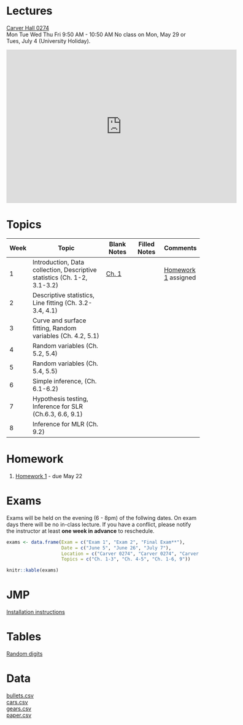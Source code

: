 <br/>

# Lectures

[Carver Hall 0274](http://www.fpm.iastate.edu/roomscheduling/room.asp?room_id=51)  
Mon Tue Wed Thu Fri 9:50 AM - 10:50 AM
No class on Mon, May 29 or Tues, July 4 (University Holiday).   

<iframe src="https://calendar.google.com/calendar/embed?src=iastate.edu_car6h4lm1hgecaiejjuehb3r1c%40group.calendar.google.com&amp;mode=WEEK&amp;height=600&amp;wkst=1&amp;bgcolor=%23FFFFFF&amp;ctz=America%2FChicago" style="border-width:0" width="600" height="400" frameborder="0" scrolling="no"></iframe>

# Topics

Week | Topic | Blank Notes | Filled Notes | Comments
--- | ---------------------- | -------- | -------- | -------- 
1  | Introduction, Data collection, Descriptive statistics (Ch. 1-2, 3.1-3.2) | [Ch. 1](notes/blank/01_introduction.pdf) |  | [Homework 1](homework/01.pdf) assigned
2  | Descriptive statistics, Line fitting (Ch. 3.2-3.4, 4.1) |  |  |
3  | Curve and surface fitting, Random variables (Ch. 4.2, 5.1) |  |  |
4  | Random variables (Ch. 5.2, 5.4) |  |  |
5  | Random variables (Ch. 5.4, 5.5) |  |  |
6  | Simple inference, (Ch. 6.1-6.2) |  |  |
7  | Hypothesis testing, Inference for SLR (Ch.6.3, 6.6, 9.1) |  |  |   
8  | Inference for MLR (Ch. 9.2) |  |  | 

# Homework

1. [Homework 1](homework/01.pdf) - due May 22
<!--
2. [Homework 2](homework/02.pdf) - due May 30
3. [Homework 3](homework/03.pdf) - due June 2
4. [Homework 4](homework/04.pdf) - due June 12
5. [Homework 5](homework/05.pdf) - due June 19
6. [Homework 6](homework/06.pdf) - due June 23
7. [Homework 7](homework/07.pdf) - due July 3 
-->

# Exams

Exams will be held on the evening (6 - 8pm) of the follwing dates. On exam days there will be no in-class lecture. If you have a conflict, please notify the instructor at least **one week in advance** to reschedule.

```r
exams <- data.frame(Exam = c("Exam 1", "Exam 2", "Final Exam**"),
                    Date = c("June 5", "June 26", "July 7"),
                    Location = c("Carver 0274", "Carver 0274", "Carver 0274"),
                    Topics = c("Ch. 1-3", "Ch. 4-5", "Ch. 1-6, 9"))

knitr::kable(exams)
```

<!--
### Exam 1

[Topic outline](exams/practice/exam_1_topics.pdf)  
[Practice exam](exams/practice/exam_1_practice.pdf)

### Exam 2

[Topic outline](exams/practice/exam_2_topics.pdf)  
[Practice exam](exams/practice/exam_2_practice.pdf)

### Final Exam

[Topic outline](exams/practice/exam_3_topics.pdf)  
[Practice exam](exams/practice/exam_3_practice.pdf)
-->

# JMP

[Installation instructions](admin/jmp_install.pdf)

# Tables

[Random digits](tables/random-digits.pdf)  

<!--
[Standard Normal cumulative probabilities](tables/standard-normal.pdf)  
[Student's t quantiles](tables/t.pdf)
-->

# Data
[bullets.csv](data/bullets.csv)    
[cars.csv](data/cars.csv)   
[gears.csv](data/gears.csv)   
[paper.csv](data/paper.csv)  

<!--
[bolts.csv](data/bolts.csv)  
[cylinders.csv](data/cylinders.csv)    
[officehours.csv](data/officehours.csv)  
[orangetrees.csv](data/orangetrees.csv)   
[plastics.csv](data/plastics.csv)  
[polyols.csv](data/polyols.csv)  
[pulp.csv](data/pulp.csv)  
[rivers.csv](data/rivers.csv)  
[stackloss.csv](data/stackloss.csv)  
[tool_life.csv](data/tool_life.csv)  
[tool_life_full.csv](data/tool_life_full.csv)  
[towels.csv](data/towels.csv)
-->
